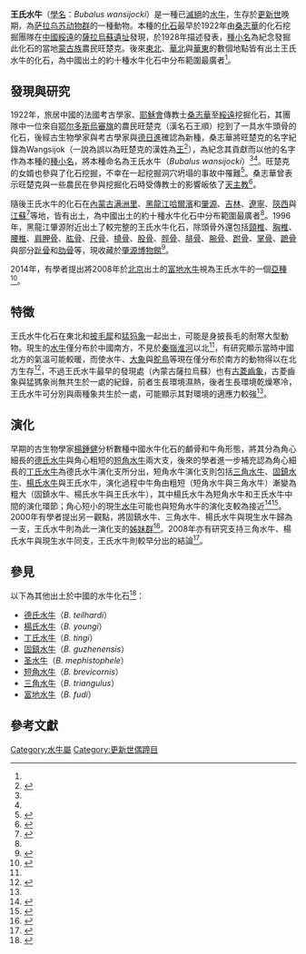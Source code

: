 {{Speciesbox
|image= Bubalus wansijocki.jpg
|image_caption = 黑龍江肇源博物館的王氏水牛化石
|genus = Bubalus 
|species = wansijocki
| fossil_range = [[更新世|更新世]]晚期
|extinct = yes
|binomial = Bubalus wansijocki
|binomial_authority =  {{tsl|en|Marcellin·Boule|瑪瑟蘭·蒲勒|Boule}} & [[德日進|Chardin]], 1928<ref>{{cite book|author= M. Boule, H. Breuil, E. Licent et P. Teilhard  |title= Le Paleolithique de la Chine|year=1928}}</ref>
}}

'''王氏水牛'''（[[學名|學名]]：''Bubalus wansijocki''）是一種已[[滅絕|滅絕]]的[[水牛屬|水牛]]，生存於[[更新世|更新世]]晚期，為[[萨拉乌苏动物群|萨拉乌苏动物群]]的一種動物。本種的[[化石|化石]]最早於1922年由[[桑志華|桑志華]]的化石挖掘團隊在[[中華民國大陸時期|中國]][[綏遠特別區|綏遠]]的[[薩拉烏蘇遺址|薩拉烏蘇遺址]]發現，於1928年描述發表，[[種小名|種小名]]為紀念發掘此化石的當地[[蒙古族|蒙古族]]農民旺楚克。後來[[中国东北地区|東北]]、[[華北|華北]]與[[華東|華東]]的數個地點皆有出土王氏水牛的化石，為中國出土的約十種水牛化石中分布範圍最廣者<ref name="DongLiu2014"/>。

==發現與研究==
1922年，旅居中國的法國考古學家、[[耶穌會|耶穌會]]傳教士[[桑志華|桑志華]]至[[綏遠特別區|綏遠]]挖掘化石，其團隊中一位來自[[鄂尔多斯|鄂尔多斯]][[烏審旗|烏審旗]]的農民旺楚克（漢名石王順）挖到了一具水牛頭骨的化石，後經古生物學家與考古學家{{tsl|en|Marcellin Boule|瑪瑟蘭·蒲勒}}與[[德日進|德日進]]確認為新種，桑志華將旺楚克的名字紀錄為Wangsijok（一說為誤以為旺楚克的漢姓為[[王姓|王]]<ref name="蘆萱2018">{{cite book|author=蘆萱|title=北疆博物院的故事|url=https://books.google.com/books?id=vvcCEAAAQBAJ&pg=PA70|date=2018-01-01|publisher=天津人民出版社|isbn=978-7-201-14056-8|pages=70–71}}</ref>），為紀念其貢獻而以他的名字作為本種的[[種小名|種小名]]，將本種命名為王氏水牛（''Bubalus wansijocki''）<ref name=汪宇平/><ref name="Manias2017"/>。旺楚克的女婿也參與了化石挖掘，不幸在一起挖掘洞穴坍塌的事故中罹難<ref name=汪宇平>{{cite journal|title=“王氏水牛”的最早發現者究竟是誰?|url=http://cnki.sris.com.tw/kcms/detail/detail.aspx?recid=&FileName=HSZZ197901017&DbName=CJFD7984&DbCode=CJFD|via=中國知網|author=汪宇平|journal=化石|year=1979|volume=1|page=30}}</ref>。桑志華曾表示旺楚克與一些農民在參與挖掘化石時受傳教士的影響皈依了[[天主教|天主教]]<ref name="Manias2017">{{cite journal|last1=Manias|first1=Chris|title=Jesuit Scientists and Mongolian Fossils: The French Paleontological Missions in China, 1923–1928|journal=Isis|volume=108|issue=2|year=2017|pages=307–332|issn=0021-1753|doi=10.1086/692677}}</ref>。

隨後王氏水牛的化石在[[內蒙古|內蒙古]][[满洲里|满洲里]]、[[黑龙江省|黑龍江]][[哈爾濱|哈爾濱]]和[[肇源|肇源]]、[[吉林|吉林]]、[[遼寧|遼寧]]、[[陝西|陝西]]與[[江蘇|江蘇]]<ref>{{cite journal|title=江苏丹徒莲花洞动物群|author=李文明、張祖方|journal=人类学学报|volume=1|issue=2|year=1982|page=169-179|url=http://www.ivpp.cas.cn/cbw/rlxxb/xbwzxz/201205/P020120518393711038123.pdf|access-date=2021-02-11|archive-date=2020-05-17|archive-url=https://web.archive.org/web/20200517143616/http://www.ivpp.cas.cn/cbw/rlxxb/xbwzxz/201205/P020120518393711038123.pdf|dead-url=no}}</ref>等地，皆有出土，為中國出土的約十種水牛化石中分布範圍最廣者<ref name="DongLiu2014"/>。1996年，黑龍江肇源附近出土了較完整的王氏水牛化石，除頭骨外還包括[[頸椎|頸椎]]、[[胸椎|胸椎]]、[[腰椎|腰椎]]、[[肩胛骨|肩胛骨]]、[[肱骨|肱骨]]、[[尺骨|尺骨]]、[[橈骨|橈骨]]、[[股骨|股骨]]、[[脛骨|脛骨]]、[[腓骨|腓骨]]、[[腕骨|腕骨]]、[[跗骨|跗骨]]、[[掌骨|掌骨]]、[[蹠骨|蹠骨]]與部分[[趾骨|趾骨]]和[[肋骨|肋骨]]等，現收藏於[[肇源博物館|肇源博物館]]<ref name=魏正一>{{cite journal|title=肇源出土的王氏水牛|author=魏正一|via=中國知網|url=http://cnki.sris.com.tw/kcms/detail/detail.aspx?recid=&FileName=DIDD200109002A1Y&DbName=CPFD0914&DbCode=CPFD|publisher= 中國古生物學會第21屆學術年會論文摘要集
|year=2001}}</ref>。

2014年，有學者提出將2008年於[[北京|北京]]出土的[[富地水牛|富地水牛]]視為王氏水牛的一個[[亞種|亞種]]<ref name="DongLiu2014">{{cite journal|last1=Dong|first1=Wei|last2=Liu|first2=Jin-yi|last3=Zhang|first3=Li-min|last4=Xu|first4=Qin-qi|title=The Early Pleistocene water buffalo associated with Gigantopithecus from Chongzuo in southern China|journal=Quaternary International|volume=354|year=2014|pages=86–93|issn=10406182|doi=10.1016/j.quaint.2013.12.054}}</ref>。

==特徵==
王氏水牛化石在東北和[[披毛犀|披毛犀]]和[[猛犸象|猛犸象]]一起出土，可能是身披長毛的耐寒大型動物。現生的[[水牛屬|水牛]]僅分布於中國南方，不見於[[秦嶺|秦嶺]][[淮河|淮河]]以北<ref name=魏正一/>，有研究顯示當時中國北方的氣溫可能較暖，而使水牛、[[大象|大象]]與[[鴕鳥|鴕鳥]]等現在僅分布於南方的動物得以在北方生存<ref>{{cite journal|title=Three abrupt climatic events since the Late Pleistocene in the North China Plain|author=Lin Jingxing, Chen Lei, Yang Mei, Qu Ming, Liu Min , Wang Yuan|url=https://www.sciencedirect.com/science/article/pii/S209538361530167X|doi=10.3724/SP.J.1261.2013.00040|journal=Journal of Palaeogeography|volume=2|issue=4|date=2013-10|page=422-434|access-date=2021-02-11|archive-date=2020-11-27|archive-url=https://web.archive.org/web/20201127113226/https://www.sciencedirect.com/science/article/pii/S209538361530167X|dead-url=no}}</ref>，不過王氏水牛最早的發現處（內蒙古薩拉烏蘇）也有[[古菱齒象|古菱齒象]]，古菱齒象與猛獁象尚無共生於一處的紀錄，前者生長環境濕熱，後者生長環境乾燥寒冷，王氏水牛可分別與兩種象共生於一處，可能顯示其對環境的適應力較強<ref name=陝西/>。

==演化==
早期的古生物學家[[楊鍾健|楊鍾健]]分析數種中國水牛化石的顱骨和牛角形態，將其分為角心細長的[[德氏水牛|德氏水牛]]與角心粗短的[[短角水牛|短角水牛]]兩大支，後來的學者進一步補充認為角心細長的[[丁氏水牛|丁氏水牛]]為德氏水牛演化支所分出，短角水牛演化支則包括[[三角水牛|三角水牛]]、[[固鎮水牛|固鎮水牛]]、[[楊氏水牛|楊氏水牛]]與王氏水牛，演化過程中牛角由粗短（短角水牛與三角水牛）漸變為粗大（固鎮水牛、楊氏水牛與王氏水牛），其中楊氏水牛為短角水牛和王氏水牛中間的演化環節；角心短小的現生[[水牛|水牛]]可能也與短角水牛的演化支較為接近<ref>{{cite journal|url=http://www.cnki.com.cn/Article/CJFDTotal-GSWX195703008.htm|title=河南孟县一新种水牛化石|author=周明镇、徐余瑄|publisher=古生物學報|year=1957|access-date=2021-02-13|archive-date=2019-05-11|archive-url=https://web.archive.org/web/20190511011717/http://www.cnki.com.cn/Article/CJFDTOTAL-GSWX195703008.htm|dead-url=no}}</ref><ref name=LiuZhen1980>{{cite journal|title=淮北第四纪哺乳动物化石和一个有关的原则|author=刘嘉龙、甄朔南|via=中國知網|journal=中国科学|year= 1980|volume=8|page=770~778|url=http://www.cnki.com.cn/Article/CJFDTotal-JAXK198008006.htm}}</ref>。2000年有學者提出另一觀點，將固鎮水牛、三角水牛、楊氏水牛與現生水牛歸為一支，王氏水牛則為此一演化支的[[姊妹群|姊妹群]]<ref name=陝西>{{cite journal|title=陕西水牛化石及中国化石水牛的地理分布和种系发生|author=薛祥煦、李晓晨|journal=古脊椎动物学报|volume=3|year=2000|url=http://gb.oversea.cnki.net/KCMS/detail/detail.aspx?filename=GJZD200003004&dbcode=CJFD&dbname=cjfd2000|access-date=2021-02-13|archive-date=2021-05-05|archive-url=https://web.archive.org/web/20210505214305/https://gb.oversea.cnki.net/KCMS/detail/detail.aspx?filename=GJZD200003004&dbcode=CJFD&dbname=cjfd2000|dead-url=no}}</ref>。2008年亦有研究支持三角水牛、楊氏水牛與現生水牛同支，王氏水牛則較早分出的結論<ref name=郭2008>{{cite book|chapter=记北京郊区发现的化石水牛一新种兼论中国化石水牛的系统关系|author=郭建崴|editor=董为|title=第十一届中国古脊椎动物学学术年会论文集|publisher=海洋出版社|year=2008|page=93-102|url=https://max.book118.com/html/2015/0615/19112175.shtm|access-date=2021-02-13|archive-date=2021-02-14|archive-url=https://web.archive.org/web/20210214082909/https://max.book118.com/html/2015/0615/19112175.shtm|dead-url=no}}</ref>。

==參見==
以下為其他出土於中國的水牛化石<ref>{{cite journal|title=北京平原地区水牛化石新材料:时代与环境问题|author=同号文、陈曦、王晓敏|doi=10.11928/j.issn.1001-7410.2015.03.08|url=http://html.rhhz.net/DSJYJ/20150308.htm|journal=第四纪研究|year=2015|volume=35|issue=3|page=561-572|access-date=2021-02-11|archive-date=2021-05-09|archive-url=https://web.archive.org/web/20210509165426/https://html.rhhz.net/DSJYJ/20150308.htm|dead-url=no}}</ref>：
*[[德氏水牛|德氏水牛]]（''B. teilhardi''）
*[[楊氏水牛|楊氏水牛]]（''B. youngi''）
*[[丁氏水牛|丁氏水牛]]（''B. tingi''）
*[[固鎮水牛|固鎮水牛]]（''B. guzhenensis''）
*[[圣水牛|圣水牛]]（''B. mephistophele''）
*[[短角水牛|短角水牛]]（''B. brevicornis''）
*[[三角水牛|三角水牛]]（''B. triangulus''）
*[[富地水牛|富地水牛]]（''B. fudi''）

==參考文獻==
{{Reflist|2}}
{{Taxonbar}}
[[Category:水牛屬|Category:水牛屬]]
[[Category:更新世偶蹄目|Category:更新世偶蹄目]]